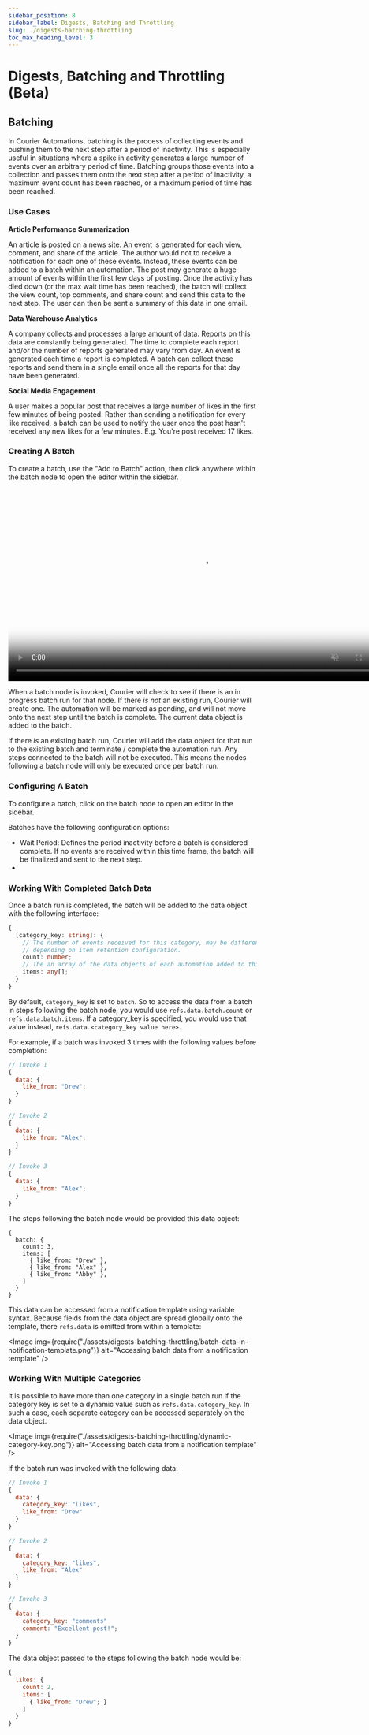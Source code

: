 ```yaml
---
sidebar_position: 8
sidebar_label: Digests, Batching and Throttling
slug: ./digests-batching-throttling
toc_max_heading_level: 3
---
```



# Digests, Batching and Throttling (Beta)

## Batching

In Courier Automations, batching is the process of collecting events and pushing them to the next
step after a period of inactivity. This is especially useful in situations where a spike in activity
generates a large number of events over an arbitrary period of time. Batching groups those events
into a collection and passes them onto the next step after a period of inactivity, a maximum event
count has been reached, or a maximum period of time has been reached.

### Use Cases

**Article Performance Summarization**

An article is posted on a news site. An event is generated for each view, comment, and share of the
article. The author would not to receive a notification for each one of these events. Instead, these
events can be added to a batch within an automation. The post may generate a huge amount of events
within the first few days of posting. Once the activity has died down (or the max wait time has been
reached), the batch will collect the view count, top comments, and share count and send this data
to the next step. The user can then be sent a summary of this data in one email.

**Data Warehouse Analytics**

A company collects and processes a large amount of data. Reports on this data are constantly being
generated. The time to complete each report and/or the number of reports generated may vary from
day. An event is generated each time a report is completed. A batch can collect these reports and
send them in a single email once all the reports for that day have been generated.

**Social Media Engagement**

A user makes a popular post that receives a large number of likes in the first few minutes of being
posted. Rather than sending a notification for every like received, a batch can be used to notify
the user once the post hasn't received any new likes for a few minutes. E.g. You're post received
17 likes.

### Creating A Batch

To create a batch, use the "Add to Batch" action, then click anywhere within the batch node to
open the editor within the sidebar.

<video width="783" loop autoPlay muted controls poster={videoThumbnail}>
  <source src={creatingABatchUrl} />
</video>

When a batch node is invoked, Courier will check to see if there is an in progress batch run for that
node. If there _is not_ an existing run, Courier will create one. The automation will be marked as pending,
and will not move onto the next step until the batch is complete. The current data object is added
to the batch.

If there _is_ an existing batch run, Courier will add the data object for that run to the existing
batch and terminate / complete the automation run. Any steps connected to the batch will not be
executed. This means the nodes following a batch node will only be executed once per batch run.

### Configuring A Batch

To configure a batch, click on the batch node to open an editor in the sidebar.

Batches have the following configuration options:

- Wait Period: Defines the period inactivity before a batch is considered complete. If no events
  are received within this time frame, the batch will be finalized and sent to the next step.
-

### Working With Completed Batch Data

Once a batch run is completed, the batch will be added to the data object with the following
interface:

```typescript
{
  [category_key: string]: {
    // The number of events received for this category, may be different than items.length
    // depending on item retention configuration.
    count: number;
    // The an array of the data objects of each automation added to this batch.
    items: any[];
  }
}
```

By default, `category_key` is set to `batch`. So to access the data from a batch in steps following
the batch node, you would use `refs.data.batch.count` or `refs.data.batch.items`. If a category_key
is specified, you would use that value instead, `refs.data.<category_key value here>`.

For example, if a batch was invoked 3 times with the following values before completion:

```js
// Invoke 1
{
  data: {
    like_from: "Drew";
  }
}

// Invoke 2
{
  data: {
    like_from: "Alex";
  }
}

// Invoke 3
{
  data: {
    like_from: "Alex";
  }
}
```

The steps following the batch node would be provided this data object:

```
{
  batch: {
    count: 3,
    items: [
      { like_from: "Drew" },
      { like_from: "Alex" },
      { like_from: "Abby" },
    ]
  }
}
```

This data can be accessed from a notification template using variable syntax. Because fields
from the data object are spread globally onto the template, there `refs.data` is omitted from
within a template:

<Image
  img={require("./assets/digests-batching-throttling/batch-data-in-notification-template.png")}
  alt="Accessing batch data from a notification template"
/>

### Working With Multiple Categories

It is possible to have more than one category in a single batch run if the category key is set
to a dynamic value such as `refs.data.category_key`. In such a case, each separate category
can be accessed separately on the data object.

<Image
  img={require("./assets/digests-batching-throttling/dynamic-category-key.png")}
  alt="Accessing batch data from a notification template"
/>

If the batch run was invoked with the following data:

```js
// Invoke 1
{
  data: {
    category_key: "likes",
    like_from: "Drew"
  }
}

// Invoke 2
{
  data: {
    category_key: "likes",
    like_from: "Alex"
  }
}

// Invoke 3
{
  data: {
    category_key: "comments"
    comment: "Excellent post!";
  }
}
```

The data object passed to the steps following the batch node would be:

```js
{
  likes: {
    count: 2,
    items: [
      { like_from: "Drew"; }
    ]
  }
}
```
